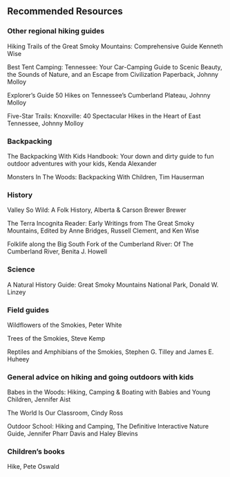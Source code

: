 ## Recommended Resources

### Other regional hiking guides

Hiking Trails of the Great Smoky Mountains: Comprehensive Guide Kenneth Wise

Best Tent Camping: Tennessee: Your Car-Camping Guide to Scenic Beauty, the Sounds of Nature, and an Escape from Civilization Paperback, Johnny Molloy

Explorer's Guide 50 Hikes on Tennessee's Cumberland Plateau, Johnny Molloy

Five-Star Trails: Knoxville: 40 Spectacular Hikes in the Heart of East Tennessee, Johnny Molloy

### Backpacking

The Backpacking With Kids Handbook: Your down and dirty guide to fun outdoor adventures with your kids, Kenda Alexander 

Monsters In The Woods: Backpacking With Children, Tim Hauserman

### History

Valley So Wild: A Folk History, Alberta & Carson Brewer Brewer

The Terra Incognita Reader: Early Writings from The Great Smoky Mountains, Edited by Anne Bridges, Russell Clement, and Ken Wise

Folklife along the Big South Fork of the Cumberland River: Of The Cumberland River, Benita J. Howell

### Science

A Natural History Guide: Great Smoky Mountains National Park, Donald W. Linzey

### Field guides

Wildflowers of the Smokies, Peter White

Trees of the Smokies, Steve Kemp

Reptiles and Amphibians of the Smokies, Stephen G. Tilley and James E. Huheey

### General advice on hiking and going outdoors with kids

Babes in the Woods: Hiking, Camping & Boating with Babies and Young Children, Jennifer Aist

The World Is Our Classroom, Cindy Ross

Outdoor School: Hiking and Camping, The Definitive Interactive Nature Guide, Jennifer Pharr Davis and Haley Blevins

### Children's books

Hike, Pete Oswald
